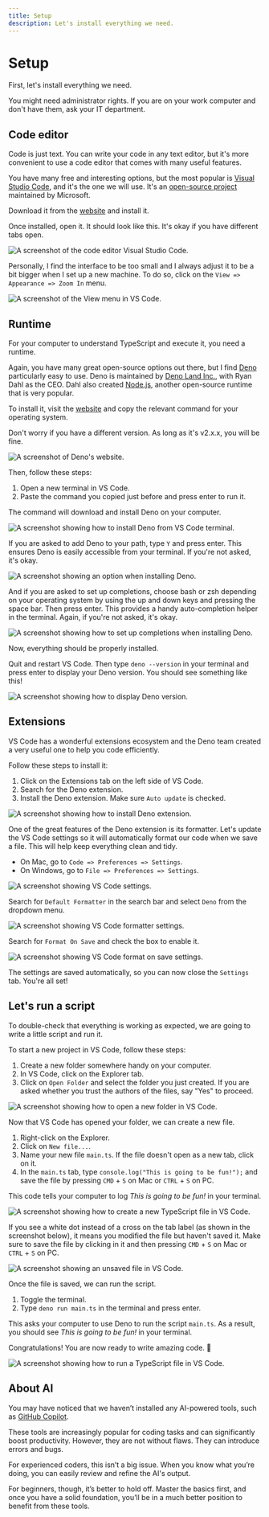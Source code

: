 ```yaml
---
title: Setup
description: Let's install everything we need.
---
```



# Setup

<YouTube videoId="84tnXfJTRZg" />

First, let's install everything we need.

You might need administrator rights. If you are on your work computer and don't have them, ask your IT department.

<NoticeIntro/>

## Code editor

Code is just text. You can write your code in any text editor, but it's more convenient to use a code editor that comes with many useful features.

You have many free and interesting options, but the most popular is [Visual Studio Code](https://code.visualstudio.com/), and it's the one we will use. It's an [open-source project](https://github.com/microsoft/vscode) maintained by Microsoft.

Download it from the [website](https://code.visualstudio.com/) and install it.

Once installed, open it. It should look like this. It's okay if you have different tabs open.  

![A screenshot of the code editor Visual Studio Code.](/assets/first-steps/setup/vscode.png)

Personally, I find the interface to be too small and I always adjust it to be a bit bigger when I set up a new machine. To do so, click on the `View => Appearance => Zoom In` menu.

![A screenshot of the View menu in VS Code.](/assets/first-steps/setup/vscode-zoom.png)

## Runtime

For your computer to understand TypeScript and execute it, you need a runtime.

Again, you have many great open-source options out there, but I find [Deno](https://deno.com/) particularly easy to use. Deno is maintained by [Deno Land Inc.](https://deno.com/company), with Ryan Dahl as the CEO. Dahl also created [Node.js](https://nodejs.org/), another open-source runtime that is very popular.

To install it, visit the [website](https://deno.com/) and copy the relevant command for your operating system.

Don't worry if you have a different version. As long as it's v2.x.x, you will be fine.

![A screenshot of Deno's website.](/assets/first-steps/setup/deno.png)

Then, follow these steps:

1. Open a new terminal in VS Code.
2. Paste the command you copied just before and press enter to run it.

The command will download and install Deno on your computer.

![A screenshot showing how to install Deno from VS Code terminal.](/assets/first-steps/setup/deno-install.png)

If you are asked to add Deno to your path, type `Y` and press enter. This ensures Deno is easily accessible from your terminal. If you're not asked, it's okay.

![A screenshot showing an option when installing Deno.](/assets/first-steps/setup/deno-path.png)

And if you are asked to set up completions, choose bash or zsh depending on your operating system by using the up and down keys and pressing the space bar. Then press enter. This provides a handy auto-completion helper in the terminal. Again, if you're not asked, it's okay.

![A screenshot showing how to set up completions when installing Deno.](/assets/first-steps/setup/deno-completions.png)

Now, everything should be properly installed.

Quit and restart VS Code. Then type `deno --version` in your terminal and press enter to display your Deno version. You should see something like this!

![A screenshot showing how to display Deno version.](/assets/first-steps/setup/deno-version.png)

## Extensions

VS Code has a wonderful extensions ecosystem and the Deno team created a very useful one to help you code efficiently.

Follow these steps to install it:

1. Click on the Extensions tab on the left side of VS Code.
2. Search for the Deno extension.
3. Install the Deno extension. Make sure `Auto update` is checked.

![A screenshot showing how to install Deno extension.](/assets/first-steps/setup/deno-extension.png)

One of the great features of the Deno extension is its formatter. Let's update the VS Code settings so it will automatically format our code when we save a file. This will help keep everything clean and tidy.

- On Mac, go to `Code => Preferences => Settings`.
- On Windows, go to `File => Preferences => Settings`.

![A screenshot showing VS Code settings.](/assets/first-steps/setup/vscode-settings.png)

Search for `Default Formatter` in the search bar and select `Deno` from the dropdown menu.

![A screenshot showing VS Code formatter settings.](/assets/first-steps/setup/vscode-formatter.png)

Search for `Format On Save` and check the box to enable it.

![A screenshot showing VS Code format on save settings.](/assets/first-steps/setup/vscode-format-on-save.png)

The settings are saved automatically, so you can now close the `Settings` tab. You're all set!

## Let's run a script

To double-check that everything is working as expected, we are going to write a little script and run it.

To start a new project in VS Code, follow these steps:

1. Create a new folder somewhere handy on your computer.
2. In VS Code, click on the Explorer tab.
3. Click on `Open Folder` and select the folder you just created. If you are asked whether you trust the authors of the files, say "Yes" to proceed.

![A screenshot showing how to open a new folder in VS Code.](/assets/first-steps/setup/deno-open-folder.png)

Now that VS Code has opened your folder, we can create a new file.

1. Right-click on the Explorer.
2. Click on `New file...`.
3. Name your new file `main.ts`. If the file doesn't open as a new tab, click on it.
4. In the `main.ts` tab, type `console.log("This is going to be fun!");` and save the file by pressing `CMD` + `S` on Mac or `CTRL` + `S` on PC.

This code tells your computer to log *This is going to be fun!* in your terminal.

![A screenshot showing how to create a new TypeScript file in VS Code.](/assets/first-steps/setup/deno-new-file.png)

If you see a white dot instead of a cross on the tab label (as shown in the screenshot below), it means you modified the file but haven't saved it. Make sure to save the file by clicking in it and then pressing `CMD` + `S` on Mac or `CTRL` + `S` on PC.

![A screenshot showing an unsaved file in VS Code.](/assets/first-steps/setup/save.png)

Once the file is saved, we can run the script.

1. Toggle the terminal.
2. Type `deno run main.ts` in the terminal and press enter.

This asks your computer to use Deno to run the script `main.ts`. As a result, you should see *This is going to be fun!* in your terminal.

Congratulations! You are now ready to write amazing code. 🤩

![A screenshot showing how to run a TypeScript file in VS Code.](/assets/first-steps/setup/deno-run.png)

## About AI

You may have noticed that we haven’t installed any AI-powered tools, such as [GitHub Copilot](https://github.com/features/copilot).

These tools are increasingly popular for coding tasks and can significantly boost productivity. However, they are not without flaws. They can introduce errors and bugs.

For experienced coders, this isn’t a big issue. When you know what you’re doing, you can easily review and refine the AI's output.

For beginners, though, it’s better to hold off. Master the basics first, and once you have a solid foundation, you’ll be in a much better position to benefit from these tools.

<NoticeEnd />